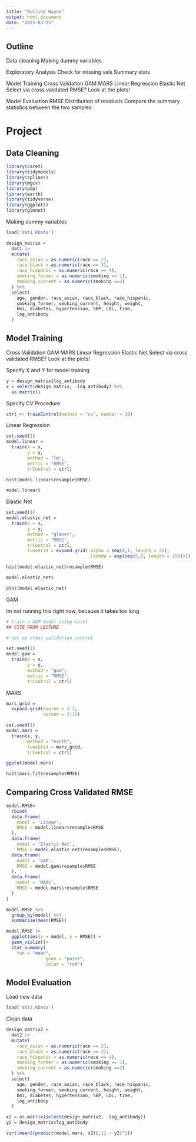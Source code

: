 ```yaml
---
title: "Outline Wayne"
output: html_document
date: "2025-03-25"
---
```



## Outline

Data cleaning
  Making dummy variables

Exploratory Analysis
  Check for missing vals
  Summary stats

Model Training
  Cross Validation
  GAM
  MARS
  Linear Regression
  Elastic Net
  Select via cross validated RMSE?
  Look at the plots!
  
Model Evaluation
  RMSE
  Distribution of residuals
  Compare the summary statistics between the two samples. 
  


# Project

## Data Cleaning

```r
library(caret)
library(tidymodels)
library(splines)
library(mgcv)
library(pdp)
library(earth)
library(tidyverse)
library(ggplot2)
library(glmnet)
```


Making dummy variables
```r
load('dat1.RData')
```


```r
design_matrix = 
  dat1 |>
  mutate(
    race_asian = as.numeric(race == 2),
    race_black = as.numeric(race == 3),
    race_hispanic = as.numeric(race == 4),
    smoking_former = as.numeric(smoking == 1),
    smoking_current = as.numeric(smoking ==2)
  ) %>% 
  select(
    age, gender, race_asian, race_black, race_hispanic, 
    smoking_former, smoking_current, height, weight,
    bmi, diabetes, hypertension, SBP, LDL, time, 
    log_antibody
  )
```


## Model Training

Cross Validation
  GAM
  MARS
  Linear Regression
  Elastic Net
  Select via cross validated RMSE?
  Look at the plots!
  
  
  
Specify X and Y for model training
```r
y = design_matrix$log_antibody
x = select(design_matrix, -log_antibody) %>% 
  as.matrix()
```

Specify CV Procedure
```r
ctrl <- trainControl(method = "cv", number = 10)
```


Linear Regression
```r
set.seed(1)
model.linear =
  train(x = x,
        y = y,
        method = "lm", 
        metric = "RMSE",
        trControl = ctrl)

hist(model.linear$resample$RMSE)
```

```r
model.linear$
```



Elastic Net
```r
set.seed(1)
model.elastic_net =
  train(x = x,
        y = y,
        method = "glmnet", 
        metric = "RMSE",
        trControl = ctrl,
        tuneGrid = expand.grid(.alpha = seq(0,1, length = 21),
                               .lambda = exp(seq(6,0, length = 100))))

hist(model.elastic_net$resample$RMSE)
```


```r
model.elastic_net$
```


```r
plot(model.elastic_net)
```



GAM

Im not running this right now, because it takes too long
```r
# train a GAM model using caret
## CITE FROM LECTURE

# set up cross validation control

set.seed(1)
model.gam =
  train(x = x,
        y = y,
        method = "gam", 
        metric = "RMSE",
        trControl = ctrl)


```



MARS
```r
mars_grid = 
  expand.grid(degree = 1:3,
              nprune = 2:15)

set.seed(1)
model.mars = 
  train(x, y,
        method = "earth",
        tuneGrid = mars_grid,
        trControl = ctrl)

ggplot(model.mars)
```
```r
hist(mars.fit$resample$RMSE)
```



## Comparing Cross Validated RMSE

```r
model.RMSE= 
  rbind(
  data.frame(
    model = 'Linear',
    RMSE = model.linear$resample$RMSE
  ),
  data.frame(
    model = 'Elastic Net',
    RMSE = model.elastic_net$resample$RMSE),
  data.frame(
    model = 'GAM',
    RMSE = model.gam$resample$RMSE
  ),
  data.frame(
    model = 'MARS',
    RMSE = model.mars$resample$RMSE
  )
)
```


```r
model.RMSE %>% 
  group_by(model) %>% 
  summarize(mean(RMSE))
```


```r

model.RMSE |>
  ggplot(aes(x = model, y = RMSE)) +
  geom_violin()+
  stat_summary(
    fun = "mean",
               geom = "point",
               color = "red")
```



## Model Evaluation

Load new data
```r
load('dat2.RData')
```

Clean data
```r
design_matrix2 = 
  dat2 |>
  mutate(
    race_asian = as.numeric(race == 2),
    race_black = as.numeric(race == 3),
    race_hispanic = as.numeric(race == 4),
    smoking_former = as.numeric(smoking == 1),
    smoking_current = as.numeric(smoking ==2)
  ) %>% 
  select(
    age, gender, race_asian, race_black, race_hispanic, 
    smoking_former, smoking_current, height, weight,
    bmi, diabetes, hypertension, SBP, LDL, time, 
    log_antibody
  )
```


```r
x2 = as.matrix(select(design_matrix2, -log_antibody))
y2 = design_matrix$log_antibody

sqrt(mean((predict(model.mars, x2)[,1] - y2)^2))
```


